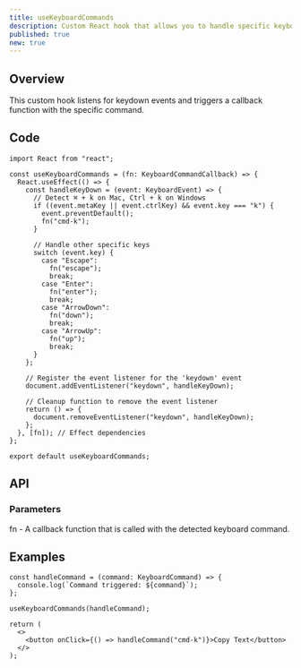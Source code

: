 ```yaml
---
title: useKeyboardCommands
description: Custom React hook that allows you to handle specific keyboard commands.
published: true
new: true
---
```


## Overview

This custom hook listens for keydown events and triggers a callback function with the specific command.

## Code

```tsx
import React from "react";

const useKeyboardCommands = (fn: KeyboardCommandCallback) => {
  React.useEffect(() => {
    const handleKeyDown = (event: KeyboardEvent) => {
      // Detect ⌘ + k on Mac, Ctrl + k on Windows
      if ((event.metaKey || event.ctrlKey) && event.key === "k") {
        event.preventDefault();
        fn("cmd-k");
      }

      // Handle other specific keys
      switch (event.key) {
        case "Escape":
          fn("escape");
          break;
        case "Enter":
          fn("enter");
          break;
        case "ArrowDown":
          fn("down");
          break;
        case "ArrowUp":
          fn("up");
          break;
      }
    };

    // Register the event listener for the 'keydown' event
    document.addEventListener("keydown", handleKeyDown);

    // Cleanup function to remove the event listener
    return () => {
      document.removeEventListener("keydown", handleKeyDown);
    };
  }, [fn]); // Effect dependencies
};

export default useKeyboardCommands;
```

## API

### Parameters

fn - A callback function that is called with the detected keyboard command.

## Examples

```tsx
const handleCommand = (command: KeyboardCommand) => {
  console.log(`Command triggered: ${command}`);
};

useKeyboardCommands(handleCommand);

return (
  <>
    <button onClick={() => handleCommand("cmd-k")}>Copy Text</button>
  </>
);
```
